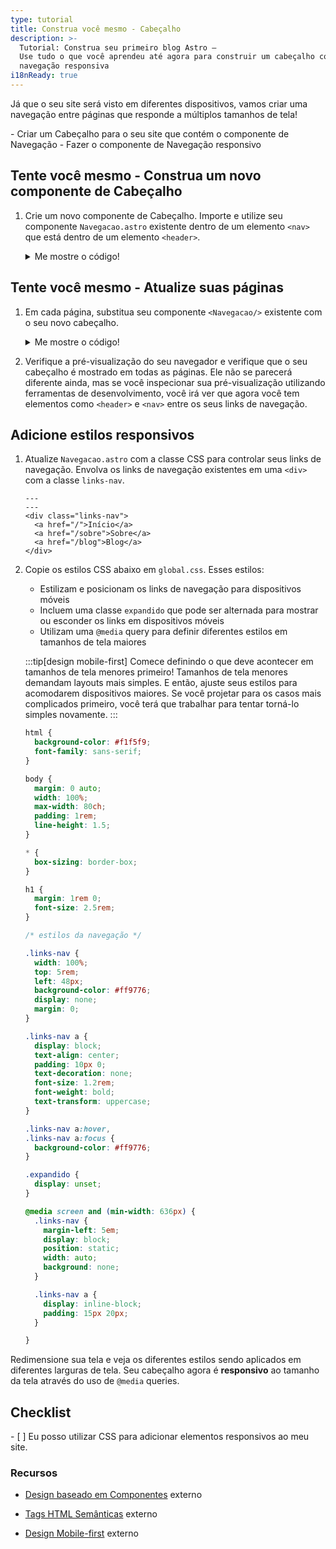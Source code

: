 ```yaml
---
type: tutorial
title: Construa você mesmo - Cabeçalho
description: >-
  Tutorial: Construa seu primeiro blog Astro —
  Use tudo o que você aprendeu até agora para construir um cabeçalho com
  navegação responsiva
i18nReady: true
---
```



Já que o seu site será visto em diferentes dispositivos, vamos criar uma navegação entre páginas que responde a múltiplos tamanhos de tela!

<PreCheck>
  - Criar um Cabeçalho para o seu site que contém o componente de Navegação
  - Fazer o componente de Navegação responsivo
</PreCheck>


<Box icon="puzzle-piece">

## Tente você mesmo - Construa um novo componente de Cabeçalho

1. Crie um novo componente de Cabeçalho. Importe e utilize seu componente `Navegacao.astro` existente dentro de um elemento `<nav>` que está dentro de um elemento `<header>`.

    <details>
    <summary>Me mostre o código!</summary>

    Crie um arquivo chamado `Cabecalho.astro` em `src/components/`
    ```astro title="src/components/Cabecalho.astro"
    ---
    import Navegacao from './Navegacao.astro';
    ---
    <header>
      <nav>
        <Navegacao />
      </nav>
    </header>
    ```

    </details>

</Box>




<Box icon="check-list">

## Tente você mesmo - Atualize suas páginas

1. Em cada página, substitua seu componente `<Navegacao/>` existente com o seu novo cabeçalho.

    <details>
    <summary>Me mostre o código!</summary>

    ```astro title="src/pages/index.astro" ins={3,18} del={2,17}
    ---
    import Navegacao from '../components/Navegacao.astro';
    import Cabecalho from '../components/Cabecalho.astro';
    import Footer from '../components/Footer.astro';
    import '../styles/global.css';
    const tituloPagina = "Página Inicial";
    ---
    <html lang="pt-BR">
      <head>
        <meta charset="utf-8" />
        <link rel="icon" type="image/svg+xml" href="/favicon.svg" />
        <meta name="viewport" content="width=device-width" />
        <meta name="generator" content={Astro.generator} />
        <title>{tituloPagina}</title>
      </head>
      <body>
        <Navegacao />
        <Cabecalho />
        <h1>{tituloPagina}</h1>
        <Footer />
      </body>
    </html>
    ```
    </details>

2. Verifique a pré-visualização do seu navegador e verifique que o seu cabeçalho é mostrado em todas as páginas. Ele não se parecerá diferente ainda, mas se você inspecionar sua pré-visualização utilizando ferramentas de desenvolvimento, você irá ver que agora você tem elementos como `<header>` e `<nav>` entre os seus links de navegação.

</Box>

## Adicione estilos responsivos

1. Atualize `Navegacao.astro` com a classe CSS para controlar seus links de navegação. Envolva os links de navegação existentes em uma `<div>` com a classe `links-nav`.

    ```astro title="src/components/Navegacao.astro" ins={3,7}
    ---
    ---
    <div class="links-nav">
      <a href="/">Início</a>
      <a href="/sobre">Sobre</a>
      <a href="/blog">Blog</a>
    </div>
    ```

2. Copie os estilos CSS abaixo em `global.css`. Esses estilos:

    - Estilizam e posicionam os links de navegação para dispositivos móveis
    - Incluem uma classe `expandido` que pode ser alternada para mostrar ou esconder os links em dispositivos móveis
    - Utilizam uma `@media` query para definir diferentes estilos em tamanhos de tela maiores

    :::tip[design mobile-first]
    Comece definindo o que deve acontecer em tamanhos de tela menores primeiro! Tamanhos de tela menores demandam layouts mais simples. E então, ajuste seus estilos para acomodarem dispositivos maiores. Se você projetar para os casos mais complicados primeiro, você terá que trabalhar para tentar torná-lo simples novamente.
    :::

    ```css title="src/styles/global.css" ins={23-100}
    html {
      background-color: #f1f5f9;
      font-family: sans-serif;
    }

    body {
      margin: 0 auto;
      width: 100%;
      max-width: 80ch;
      padding: 1rem;
      line-height: 1.5;
    }

    * {
      box-sizing: border-box;
    }

    h1 {
      margin: 1rem 0;
      font-size: 2.5rem;
    }

    /* estilos da navegação */

    .links-nav {
      width: 100%;
      top: 5rem;
      left: 48px;
      background-color: #ff9776;
      display: none;
      margin: 0;
    }

    .links-nav a {
      display: block;
      text-align: center;
      padding: 10px 0;
      text-decoration: none;
      font-size: 1.2rem;
      font-weight: bold;
      text-transform: uppercase;
    }

    .links-nav a:hover,
    .links-nav a:focus {
      background-color: #ff9776;
    }

    .expandido {
      display: unset;
    }

    @media screen and (min-width: 636px) {
      .links-nav {
        margin-left: 5em;
        display: block;
        position: static;
        width: auto;
        background: none;
      }

      .links-nav a {
        display: inline-block;
        padding: 15px 20px;
      }

    }
    ```

Redimensione sua tela e veja os diferentes estilos sendo aplicados em diferentes larguras de tela. Seu cabeçalho agora é **responsivo** ao tamanho da tela através do uso de `@media` queries.



<Box icon="check-list">

## Checklist

<Checklist>
- [ ] Eu posso utilizar CSS para adicionar elementos responsivos ao meu site.
</Checklist>
</Box>

### Recursos

- [Design baseado em Componentes](https://www.droptica.com/blog/component-based-design/) <Badge>externo</Badge>

- [Tags HTML Semânticas](https://www.dofactory.com/html/semantics) <Badge>externo</Badge>

- [Design Mobile-first](https://www.mobileapps.com/blog/mobile-first-design) <Badge>externo</Badge>
